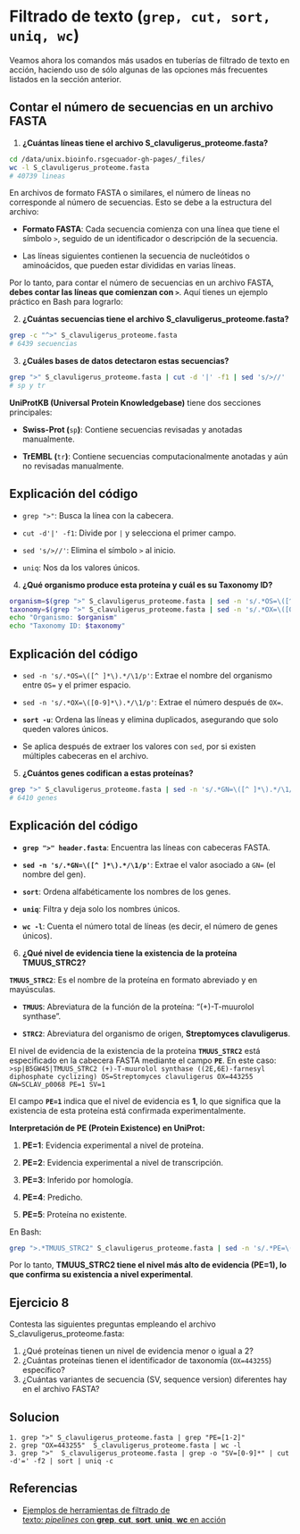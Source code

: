 # Filtrado de texto (`grep, cut, sort, uniq, wc`)

Veamos ahora los comandos más usados en tuberías de filtrado de texto en acción, haciendo uso de sólo algunas de las opciones más frecuentes listados en la sección anterior.

## Contar el número de secuencias en un archivo FASTA

1.  **¿Cuántas líneas tiene el archivo S_clavuligerus_proteome.fasta?**

``` .bash
cd /data/unix.bioinfo.rsgecuador-gh-pages/_files/
wc -l S_clavuligerus_proteome.fasta
# 40739 lineas
```

En archivos de formato FASTA o similares, el número de líneas no corresponde al número de secuencias. Esto se debe a la estructura del archivo:

-   **Formato FASTA**: Cada secuencia comienza con una línea que tiene el símbolo `>`, seguido de un identificador o descripción de la secuencia.

-   Las líneas siguientes contienen la secuencia de nucleótidos o aminoácidos, que pueden estar divididas en varias líneas.

Por lo tanto, para contar el número de secuencias en un archivo FASTA, **debes contar las líneas que comienzan con `>`**. Aquí tienes un ejemplo práctico en Bash para lograrlo:

2.  **¿Cuántas secuencias tiene el archivo S_clavuligerus_proteome.fasta?**

``` .bash
grep -c "^>" S_clavuligerus_proteome.fasta
# 6439 secuencias
```

3.  **¿Cuáles bases de datos detectaron estas secuencias?**

``` .bash
grep ">" S_clavuligerus_proteome.fasta | cut -d '|' -f1 | sed 's/>//' | uniq
# sp y tr
```

**UniProtKB (Universal Protein Knowledgebase)** tiene dos secciones principales:

-   **Swiss-Prot (**`sp`**)**: Contiene secuencias revisadas y anotadas manualmente.

-   **TrEMBL (**`tr`**)**: Contiene secuencias computacionalmente anotadas y aún no revisadas manualmente.

::: {.callout-note icon="false"}
## Explicación del código

-   `grep ">"`: Busca la línea con la cabecera.

-   `cut -d'|' -f1`: Divide por `|` y selecciona el primer campo.

-   `sed 's/>//'`: Elimina el símbolo `>` al inicio.

-   `uniq`: Nos da los valores únicos.
:::

4.  **¿Qué organismo produce esta proteína y cuál es su Taxonomy ID?**

``` .bash
organism=$(grep ">" S_clavuligerus_proteome.fasta | sed -n 's/.*OS=\([^ ]*\).*/\1/p' | sort -u)
taxonomy=$(grep ">" S_clavuligerus_proteome.fasta | sed -n 's/.*OX=\([0-9]*\).*/\1/p' | sort -u)
echo "Organismo: $organism"
echo "Taxonomy ID: $taxonomy"
```

::: {.callout-note icon="false"}
## Explicación del código

-   `sed -n 's/.*OS=\([^ ]*\).*/\1/p'`: Extrae el nombre del organismo entre `OS=` y el primer espacio.

-   `sed -n 's/.*OX=\([0-9]*\).*/\1/p'`: Extrae el número después de `OX=`.

-   **`sort -u`**: Ordena las líneas y elimina duplicados, asegurando que solo queden valores únicos.

-   Se aplica después de extraer los valores con `sed`, por si existen múltiples cabeceras en el archivo.
:::

5.  **¿Cuántos genes codifican a estas proteínas?**

``` .bash
grep ">" S_clavuligerus_proteome.fasta | sed -n 's/.*GN=\([^ ]*\).*/\1/p' | sort | uniq | wc -l
# 6410 genes
```

::: {.callout-note icon="false"}
## Explicación del código

-   **`grep ">" header.fasta`**: Encuentra las líneas con cabeceras FASTA.

-   **`sed -n 's/.*GN=\([^ ]*\).*/\1/p'`**: Extrae el valor asociado a `GN=` (el nombre del gen).

-   **`sort`**: Ordena alfabéticamente los nombres de los genes.

-   **`uniq`**: Filtra y deja solo los nombres únicos.

-   **`wc -l`**: Cuenta el número total de líneas (es decir, el número de genes únicos).
:::

6.  **¿Qué nivel de evidencia tiene la existencia de la proteína TMUUS_STRC2?**

::: callout-note
**`TMUUS_STRC2`**: Es el nombre de la proteína en formato abreviado y en mayúsculas.

-   **`TMUUS`**: Abreviatura de la función de la proteína: "(+)-T-muurolol synthase".

-   **`STRC2`**: Abreviatura del organismo de origen, **Streptomyces clavuligerus**.
:::

El nivel de evidencia de la existencia de la proteína **`TMUUS_STRC2`** está especificado en la cabecera FASTA mediante el campo **`PE`**. En este caso: `>sp|B5GW45|TMUUS_STRC2 (+)-T-muurolol synthase ((2E,6E)-farnesyl diphosphate cyclizing) OS=Streptomyces clavuligerus OX=443255 GN=SCLAV_p0068 PE=1 SV=1`

El campo **`PE=1`** indica que el nivel de evidencia es **1**, lo que significa que la existencia de esta proteína está confirmada experimentalmente.

**Interpretación de PE (Protein Existence) en UniProt:**

1.  **PE=1**: Evidencia experimental a nivel de proteína.

2.  **PE=2**: Evidencia experimental a nivel de transcripción.

3.  **PE=3**: Inferido por homología.

4.  **PE=4**: Predicho.

5.  **PE=5**: Proteína no existente.

En Bash:

``` .bash
grep ">.*TMUUS_STRC2" S_clavuligerus_proteome.fasta | sed -n 's/.*PE=\([0-9]\).*/\1/p'
```

Por lo tanto, **TMUUS_STRC2 tiene el nivel más alto de evidencia (PE=1), lo que confirma su existencia a nivel experimental**.

::: callout-note
## Ejercicio 8

Contesta las siguientes preguntas empleando el archivo S_clavuligerus_proteome.fasta:

1.  ¿Qué proteínas tienen un nivel de evidencia menor o igual a 2?
2.  ¿Cuántas proteínas tienen el identificador de taxonomía (`OX=443255`) específico?
3.  ¿Cuántas variantes de secuencia (SV, sequence version) diferentes hay en el archivo FASTA?

::: {.callout-tip collapse="true" icon="false"}
## Solucion

``` {eval="FALSE"}
1. grep ">" S_clavuligerus_proteome.fasta | grep "PE=[1-2]"
2. grep "OX=443255"  S_clavuligerus_proteome.fasta | wc -l
3. grep ">"  S_clavuligerus_proteome.fasta | grep -o "SV=[0-9]*" | cut -d'=' -f2 | sort | uniq -c
```
:::
:::

## Referencias

-   [Ejemplos de herramientas de filtrado de texto: *pipelines* con **grep**, **cut**, **sort**, **uniq**, **wc** en acción](https://vinuesa.github.io/intro2linux/index.html#ejemplos-de-herramientas-de-filtrado-de-texto-pipelines-con-grep-cut-sort-uniq-wc-en-acci%C3%B3n)
